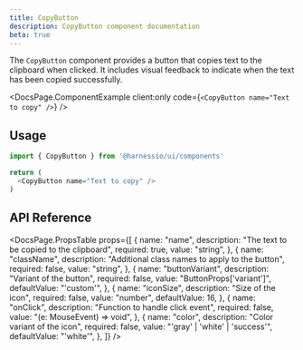 ```yaml
---
title: CopyButton
description: CopyButton component documentation
beta: true
---
```


The `CopyButton` component provides a button that copies text to the clipboard when clicked. It includes visual feedback to indicate when the text has been copied successfully.


<DocsPage.ComponentExample
  client:only
  code={`<CopyButton name="Text to copy" />`}
/>

## Usage

```typescript jsx
import { CopyButton } from '@harnessio/ui/components'

return (
  <CopyButton name="Text to copy" />
)
```

## API Reference

<DocsPage.PropsTable
  props={[
    {
      name: "name",
      description: "The text to be copied to the clipboard",
      required: true,
      value: "string",
    },
    {
      name: "className",
      description: "Additional class names to apply to the button",
      required: false,
      value: "string",
    },
    {
      name: "buttonVariant",
      description: "Variant of the button",
      required: false,
      value: "ButtonProps['variant']",
      defaultValue: "'custom'",
    },
    {
      name: "iconSize",
      description: "Size of the icon",
      required: false,
      value: "number",
      defaultValue: 16,
    },
    {
      name: "onClick",
      description: "Function to handle click event",
      required: false,
      value: "(e: MouseEvent) => void",
    },
    {
      name: "color",
      description: "Color variant of the icon",
      required: false,
      value: "'gray' | 'white' | 'success'",
      defaultValue: "'white'",
    },
  ]}
/>
